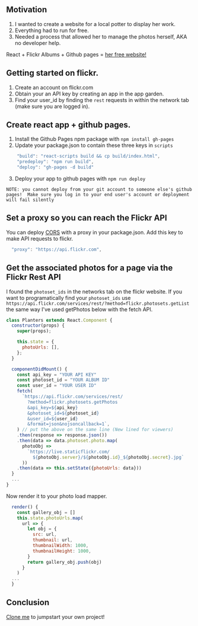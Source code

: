 
<div className={styles["Welcome"]}>

## Motivation
1. I wanted to create a website for a local potter to display her work.
2. Everything had to run for free.
3. Needed a process that allowed her to manage the photos herself, AKA no developer help.

React + Flickr Albums + Github pages = [her free website!](https://ogoldberg24.github.io/pottery_site/#/pottery_site/)

## Getting started on flickr.
1. Create an account on flickr.com
2. Obtain your an API key by creating an app in the app garden.
3. Find your user_id by finding the `rest` requests in within the network tab (make sure you are logged in).

## Create react app + github pages. 
1. Install the Github Pages npm package with `npm install gh-pages`
2. Update your package.json to contain these three keys in `scripts`
```js
    "build": "react-scripts build && cp build/index.html",
    "predeploy": "npm run build",
    "deploy": "gh-pages -d build"
```
3. Deploy your app to github pages with `npm run deploy`

`NOTE: you cannot deploy from your git account to someone else's github pages! 
Make sure you log in to your end user's account or deployment will fail silently`

## Set a proxy so you can reach the Flickr API
You can deploy [CORS](https://developer.mozilla.org/en-US/docs/Web/HTTP/CORS) with a proxy in your package.json.
Add this key to make API requests to flickr.
```js
  "proxy": "https://api.flickr.com",
```


## Get the associated photos for a page via the Flickr Rest API
I found the `photoset_ids` in the networks tab on the flickr website. 
If you want to programatically find your `photoset_ids` use 
`https://api.flickr.com/services/rest/?method=flickr.photosets.getList` the same way I've used getPhotos below with the fetch API.

```js
class Planters extends React.Component {
  constructor(props) {
    super(props);

    this.state = {
      photoUrls: [],
    };
  }

  componentDidMount() {
    const api_key = "YOUR API KEY"
    const photoset_id = "YOUR ALBUM ID"
    const user_id = "YOUR USER ID"
    fetch(
      `https://api.flickr.com/services/rest/
        ?method=flickr.photosets.getPhotos
        &api_key=${api_key}
        &photoset_id=${photoset_id}
        &user_id=${user_id}
        &format=json&nojsoncallback=1`,
    ) // put the above on the same line (New lined for viewers)
    .then(response => response.json())
    .then(data => data.photoset.photo.map(
      photoObj =>
        `https://live.staticflickr.com/
          ${photoObj.server}/${photoObj.id}_${photoObj.secret}.jpg`
      ))
    .then(data => this.setState({photoUrls: data}))
  }
  ...
}
```

Now render it to your photo load mapper. 
```js 
  render() {
    const gallery_obj = []
    this.state.photoUrls.map(
      url => {
        let obj = {
          src: url,
          thumbnail: url,
          thumbnailWidth: 1000,
          thumbnailHeight: 1000,
        }
        return gallery_obj.push(obj)
      }
    )
  ...
  }
```

## Conclusion
[Clone me](https://github.com/ogoldberg24/pottery_site) to jumpstart your own project!



</div>
